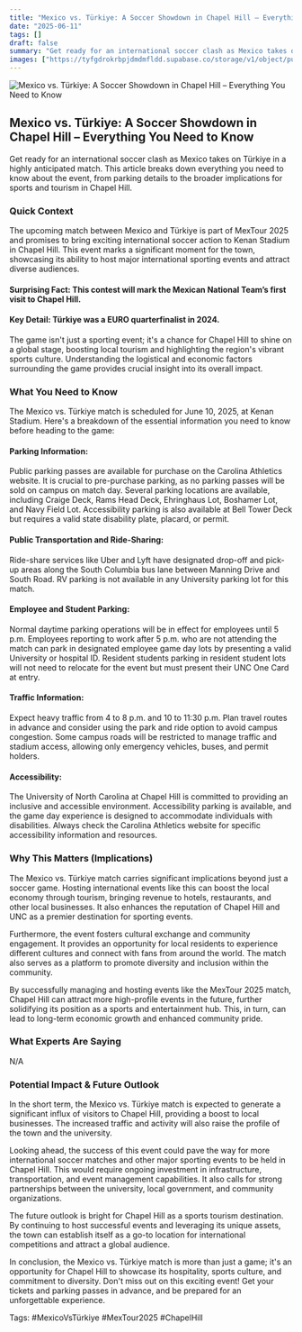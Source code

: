 ```yaml
---
title: "Mexico vs. Türkiye: A Soccer Showdown in Chapel Hill – Everything You Need to Know"
date: "2025-06-11"
tags: []
draft: false
summary: "Get ready for an international soccer clash as Mexico takes on Türkiye in a highly anticipated match. This article breaks down everything you need to know about the event, from parking details to the broader implications for sports and tourism in Chapel Hill."
images: ["https://tyfgdrokrbpjdmdmfldd.supabase.co/storage/v1/object/public/image/2025-06-11-00-04-57-392-04-00.jpg"]
---
```




![Mexico vs. Türkiye: A Soccer Showdown in Chapel Hill – Everything You Need to Know](https://tyfgdrokrbpjdmdmfldd.supabase.co/storage/v1/object/public/image/2025-06-11-00-04-57-392-04-00.jpg)

## Mexico vs. Türkiye: A Soccer Showdown in Chapel Hill – Everything You Need to Know

Get ready for an international soccer clash as Mexico takes on Türkiye in a highly anticipated match. This article breaks down everything you need to know about the event, from parking details to the broader implications for sports and tourism in Chapel Hill.

### Quick Context

The upcoming match between Mexico and Türkiye is part of MexTour 2025 and promises to bring exciting international soccer action to Kenan Stadium in Chapel Hill. This event marks a significant moment for the town, showcasing its ability to host major international sporting events and attract diverse audiences.

#### Surprising Fact: This contest will mark the Mexican National Team’s first visit to Chapel Hill.

#### Key Detail: Türkiye was a EURO quarterfinalist in 2024.

The game isn't just a sporting event; it's a chance for Chapel Hill to shine on a global stage, boosting local tourism and highlighting the region's vibrant sports culture. Understanding the logistical and economic factors surrounding the game provides crucial insight into its overall impact.

### What You Need to Know

The Mexico vs. Türkiye match is scheduled for June 10, 2025, at Kenan Stadium. Here's a breakdown of the essential information you need to know before heading to the game:

#### Parking Information:

Public parking passes are available for purchase on the Carolina Athletics website. It is crucial to pre-purchase parking, as no parking passes will be sold on campus on match day. Several parking locations are available, including Craige Deck, Rams Head Deck, Ehringhaus Lot, Boshamer Lot, and Navy Field Lot. Accessibility parking is also available at Bell Tower Deck but requires a valid state disability plate, placard, or permit.

#### Public Transportation and Ride-Sharing:

Ride-share services like Uber and Lyft have designated drop-off and pick-up areas along the South Columbia bus lane between Manning Drive and South Road. RV parking is not available in any University parking lot for this match.

#### Employee and Student Parking:

Normal daytime parking operations will be in effect for employees until 5 p.m. Employees reporting to work after 5 p.m. who are not attending the match can park in designated employee game day lots by presenting a valid University or hospital ID. Resident students parking in resident student lots will not need to relocate for the event but must present their UNC One Card at entry.

#### Traffic Information:

Expect heavy traffic from 4 to 8 p.m. and 10 to 11:30 p.m. Plan travel routes in advance and consider using the park and ride option to avoid campus congestion. Some campus roads will be restricted to manage traffic and stadium access, allowing only emergency vehicles, buses, and permit holders.

#### Accessibility:

The University of North Carolina at Chapel Hill is committed to providing an inclusive and accessible environment. Accessibility parking is available, and the game day experience is designed to accommodate individuals with disabilities. Always check the Carolina Athletics website for specific accessibility information and resources.

### Why This Matters (Implications)

The Mexico vs. Türkiye match carries significant implications beyond just a soccer game. Hosting international events like this can boost the local economy through tourism, bringing revenue to hotels, restaurants, and other local businesses. It also enhances the reputation of Chapel Hill and UNC as a premier destination for sporting events.

Furthermore, the event fosters cultural exchange and community engagement. It provides an opportunity for local residents to experience different cultures and connect with fans from around the world. The match also serves as a platform to promote diversity and inclusion within the community.

By successfully managing and hosting events like the MexTour 2025 match, Chapel Hill can attract more high-profile events in the future, further solidifying its position as a sports and entertainment hub. This, in turn, can lead to long-term economic growth and enhanced community pride.

### What Experts Are Saying

N/A

### Potential Impact & Future Outlook

In the short term, the Mexico vs. Türkiye match is expected to generate a significant influx of visitors to Chapel Hill, providing a boost to local businesses. The increased traffic and activity will also raise the profile of the town and the university.

Looking ahead, the success of this event could pave the way for more international soccer matches and other major sporting events to be held in Chapel Hill. This would require ongoing investment in infrastructure, transportation, and event management capabilities. It also calls for strong partnerships between the university, local government, and community organizations.

The future outlook is bright for Chapel Hill as a sports tourism destination. By continuing to host successful events and leveraging its unique assets, the town can establish itself as a go-to location for international competitions and attract a global audience.

In conclusion, the Mexico vs. Türkiye match is more than just a game; it's an opportunity for Chapel Hill to showcase its hospitality, sports culture, and commitment to diversity. Don't miss out on this exciting event! Get your tickets and parking passes in advance, and be prepared for an unforgettable experience.

Tags: #MexicoVsTürkiye #MexTour2025 #ChapelHill


